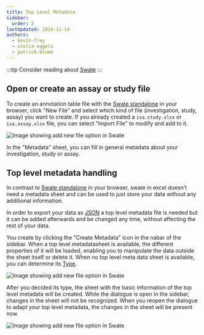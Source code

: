```yaml
---
title: Top Level Metadata
sidebar:
  order: 2
lastUpdated: 2024-11-14
authors: 
  - kevin-frey
  - stella-eggels
  - patrick-blume
---
```



:::tip
Consider reading about [Swate](/nfdi4plants.knowledgebase/swate)
:::

<Tabs syncKey="swateHost">
<TabItem label="Browser">

## Open or create an assay or study file

To create an annotation table file with the [Swate standalone](https://swate-alpha.nfdi4plants.org/) in your browser, click "New File" and select which kind of file (investigation, study, assay) you want to create. 
If you already created a `isa.study.xlsx` or `isa.assay.xlsx` file, you can select "Import File" to modify and add to it.

![Image showing add new file option in Swate](@images/swate/swate-alpha-new-file.png)

In the "Metadata" sheet, you can fill in general metadata about your investigation, study or assay.

</TabItem>
<TabItem label="Excel">

## Top level metadata handling

In contrast to [Swate standalone](https://swate-alpha.nfdi4plants.org/) in your browser, swate in excel doesn't need a metadata sheet and can be used to just store your data without any additional information.

In order to export your data as [JSON](https://nfdi4plants.github.io/nfdi4plants.knowledgebase/swate/json/) a top level metadata file is needed but it can be added afterwards and be changed any time, without affecting the rest of your data.

You create by clicking the "Create Metadata" icon in the nabar of the sidebar. When a top level metadatasheet is available, the different properties of it will be loaded, enabling you to manipulate the data outside the sheet itself or delete it.
When no top level meta data sheet is available, you can determine its [Type](https://nfdi4plants.github.io/nfdi4plants.knowledgebase/arc-commander/isa/).

![Image showing add new file option in Swate](@images/swate/swate-excel-create-top-level-metadata.png)

After you decided its type, the sheet with the basic information of the top level metadata will be created. While the dialogue is open in the sidebar, changes in the sheet will not be recognized.
When you reopen the dialogue to adapt your top level metadata, the changes in the sheet will be present now.

![Image showing add new file option in Swate](@images/swate/swate-excel-update-top-level-metadata.png)

</TabItem>
</Tabs>


